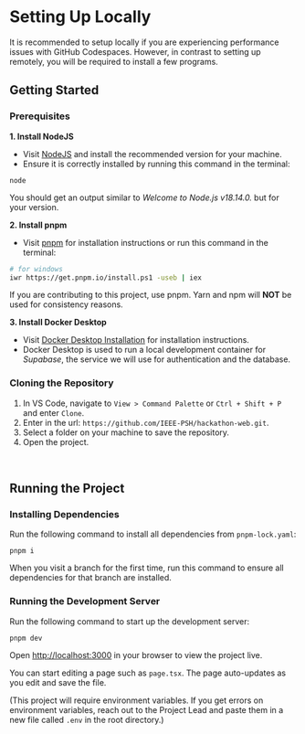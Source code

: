 # Setting Up Locally
It is recommended to setup locally if you are experiencing performance issues with GitHub Codespaces. However, in contrast to setting up remotely, you will be required to install a few programs.

## Getting Started
### Prerequisites
**1. Install NodeJS**

* Visit [NodeJS](https://nodejs.org/en) and install the recommended version for your machine.
* Ensure it is correctly installed by running this command in the terminal:
```
node
```
You should get an output similar to _Welcome to Node.js v18.14.0._ but for your version.

**2. Install pnpm**
* Visit [pnpm](https://pnpm.io/installation) for installation instructions or run this command in the terminal:
```sh
# for windows
iwr https://get.pnpm.io/install.ps1 -useb | iex
```
If you are contributing to this project, use pnpm. Yarn and npm will **NOT** be used for consistency reasons.

**3. Install Docker Desktop**
* Visit [Docker Desktop Installation](https://docs.docker.com/desktop/install/windows-install/) for installation instructions.
* Docker Desktop is used to run a local development container for _Supabase_, the service we will use for authentication and the database.

### Cloning the Repository
1. In VS Code, navigate to `View > Command Palette` or `Ctrl + Shift + P` and enter `Clone`.
2. Enter in the url: `https://github.com/IEEE-PSH/hackathon-web.git`.
3. Select a folder on your machine to save the repository.
4. Open the project.

<br/>

## Running the Project
### Installing Dependencies
Run the following command to install all dependencies from `pnpm-lock.yaml`:
```
pnpm i
```
When you visit a branch for the first time, run this command to ensure all dependencies for that branch are installed.
### Running the Development Server
Run the following command to start up the development server:
```
pnpm dev
```
Open [http://localhost:3000](http://localhost:3000) in your browser to view the project live.

You can start editing a page such as `page.tsx`. The page auto-updates as you edit and save the file.

(This project will require environment variables. If you get errors on environment variables, reach out to the Project Lead and paste them in a new file called `.env` in the root directory.)